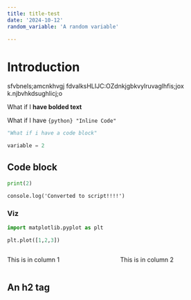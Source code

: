 ```yaml
---
title: title-test
date: '2024-10-12'
random_variable: 'A random variable'

---
```



# Introduction

sfvbnels;amcnkhvgj fdvalksHLIJC:OZdnkjgbkvylruvaglhfis;jox k.njbvhkdsughlicj;o


What if I **have bolded text**

What if I have `{python} "Inline Code"`

```python
"What if i have a code block"

variable = 2
```

## Code block

```python
print(2)
```


```ojs
console.log('Converted to script!!!!')

```

### Viz

```python
import matplotlib.pyplot as plt

plt.plot([1,2,3])
```

:::{.columns}

::::{.column}

This is in column 1

::::

::::{.column}

This is in column 2

::::
:::

<h2>An h2 tag</h2>

<script>
    console.log(5)
    </script>